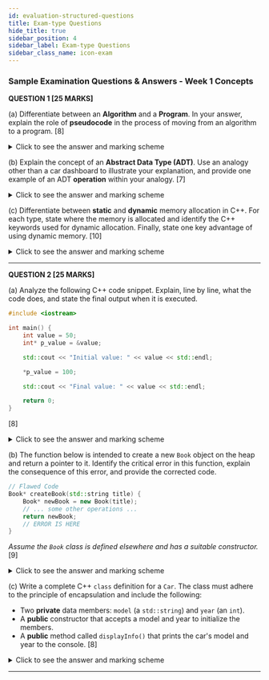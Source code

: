 ```yaml
---
id: evaluation-structured-questions
title: Exam-type Questions
hide_title: true
sidebar_position: 4
sidebar_label: Exam-type Questions
sidebar_class_name: icon-exam
---
```


<ModuleBanner />


### **Sample Examination Questions & Answers - Week 1 Concepts**

**QUESTION 1 \[25 MARKS]**

(a) Differentiate between an **Algorithm** and a **Program**. In your answer, explain the role of **pseudocode** in the process of moving from an algorithm to a program.
\[8]

<details>
    <summary>Click to see the answer and marking scheme</summary>

    **Answer:**

    An **Algorithm** is a logical, language-independent, step-by-step procedure for solving a problem. It defines the conceptual solution and must be finite and unambiguous.

    A **Program** is the concrete implementation of an algorithm in a specific programming language (like C++). It contains the exact syntax and commands that a computer can execute.

    The core difference is that an algorithm is a conceptual idea, while a program is its tangible, executable manifestation.

    **Role of Pseudocode:** Pseudocode acts as a bridge between the algorithm (the idea) and the program (the code). It allows a developer to outline the algorithm's logic and flow using plain English-like statements, without worrying about the strict syntax of a programming language. This makes it easier to design and verify the logic before committing to writing the actual code.

    **Marking Scheme:**

    * \[2 Marks] - Correctly defines an Algorithm (conceptual, language-independent).
    * \[2 Marks] - Correctly defines a Program (concrete implementation, specific language).
    * \[2 Marks] - Clearly articulates the core difference (idea vs. implementation).
    * \[2 Marks] - Correctly explains the role of pseudocode as a bridge/planning tool.

</details>

(b) Explain the concept of an **Abstract Data Type (ADT)**. Use an analogy other than a car dashboard to illustrate your explanation, and provide one example of an ADT **operation** within your analogy.
\[7]

<details>
    <summary>Click to see the answer and marking scheme</summary>

    **Answer:**

    An **Abstract Data Type (ADT)** is a theoretical model that defines a type of data by its behavior (a set of values and a set of operations), without specifying how it is implemented. It separates the "what" (what can it do?) from the "how" (how is it coded?).

    **Analogy:** A coffee vending machine.

    * **Interface (The ADT):** The user sees a set of buttons: "Espresso," "Latte," "Cappuccino," a coin slot, and a dispenser cup. The user knows what pressing "Latte" does—it delivers a latte.
    * **Implementation (The hidden details):** Inside the machine, there are grinders, water heaters, milk frothers, and complex machinery. The user doesn't need to know how these internal parts work to get their coffee.
    * **ADT Operation Example:** `select_drink("Latte")`. This operation takes a choice as input and is expected to produce a coffee as output. The user doesn't care if the machine uses fresh beans or instant powder; they only care about the operation's result.

    **Marking Scheme:**

    * \[3 Marks] - Correctly defines ADT, emphasizing the separation of interface and implementation ("what" vs. "how").
    * \[3 Marks] - Provides a suitable and well-explained analogy.
    * \[1 Mark] - Provides a clear example of an operation relevant to the chosen analogy.

</details>

(c) Differentiate between **static** and **dynamic** memory allocation in C++. For each type, state where the memory is allocated and identify the C++ keywords used for dynamic allocation. Finally, state one key advantage of using dynamic memory.
\[10]

<details>
    <summary>Click to see the answer and marking scheme</summary>

    **Answer:**

    **Static Memory Allocation:** Memory is allocated at compile-time. The size and type of the memory required must be known beforehand. This memory is managed automatically by the compiler and is allocated on the **stack**.
    *Example: `int x;` `int myArray[10];`*

    **Dynamic Memory Allocation:** Memory is allocated at runtime. This allows the program to request memory as needed, and the size can be determined while the program is running. This memory is allocated from a pool called the **heap**.

    **C++ Keywords:** `new` is used to allocate memory on the heap, and `delete` is used to free it.

    **Key Advantage:** The primary advantage of dynamic memory is **flexibility**. It allows us to create data structures that can grow or shrink in size during program execution, which is impossible with static arrays whose size is fixed at compile time.

    **Marking Scheme:**

    * \[3 Marks] - Correctly defines static allocation (compile-time, stack).
    * \[3 Marks] - Correctly defines dynamic allocation (runtime, heap).
    * \[2 Marks] - Correctly identifies both `new` and `delete` keywords.
    * \[2 Marks] - Clearly states a key advantage (e.g., flexibility, size determined at runtime).

</details>

---

**QUESTION 2 \[25 MARKS]**

(a) Analyze the following C++ code snippet. Explain, line by line, what the code does, and state the final output when it is executed.

```cpp
#include <iostream>

int main() {
    int value = 50;
    int* p_value = &value;

    std::cout << "Initial value: " << value << std::endl;

    *p_value = 100;

    std::cout << "Final value: " << value << std::endl;

    return 0;
}
```

\[8]

<details>
    <summary>Click to see the answer and marking scheme</summary>

    **Answer:**

    **Explanation:**

    1. `int value = 50;`: An integer variable `value` is declared and initialized to 50.
    2. `int* p_value = &value;`: An integer pointer `p_value` is declared and initialized with the memory address of the `value` variable.
    3. `std::cout << ...;`: The initial value of `value` (50) is printed.
    4. `*p_value = 100;`: This line **dereferences** the pointer `p_value`. It accesses the memory location that `p_value` is pointing to (which is the location of `value`) and changes the content at that location to 100.
    5. `std::cout << ...;`: The final value of `value` is printed. Since the value was changed via the pointer, this will now be 100.

    **Final Output:**

    ```
    Initial value: 50
    Final value: 100
    ```

    **Marking Scheme:**

    * \[4 Marks] - For a correct, clear line-by-line explanation, especially identifying the pointer initialization and dereferencing step.
    * \[4 Marks] - For providing the exact and correct final output. (2 marks for each line of output).

</details>

(b) The function below is intended to create a new `Book` object on the heap and return a pointer to it. Identify the critical error in this function, explain the consequence of this error, and provide the corrected code.

```cpp
// Flawed Code
Book* createBook(std::string title) {
    Book* newBook = new Book(title);
    // ... some other operations ...
    return newBook;
    // ERROR IS HERE
}
```

*Assume the `Book` class is defined elsewhere and has a suitable constructor.*
\[9]

<details>
    <summary>Click to see the answer and marking scheme</summary>

    **Answer:**

    **Critical Error:** The code snippet provided doesn't have an error *within the function itself* in a way that's immediately obvious, but it promotes a critical error in program design: **it provides no mechanism to deallocate the memory**. The function allocates memory for a `Book` object on the heap using `new` and returns a pointer to it. The responsibility to call `delete` is passed to the caller of the function. If the caller fails to do this, the memory is never freed.

    **Consequence:** The consequence is a **memory leak**. Every time `createBook` is called and the returned pointer is not explicitly deleted later in the program, that piece of memory on the heap becomes "orphaned"—it remains allocated but is inaccessible after the pointer goes out of scope, wasting system resources.

    **Corrected Code (Illustrating proper usage):**
    The function itself is a common factory pattern. The correction lies in showing how it should be used correctly in a calling context.

    ```cpp
    // The function remains the same, as its job is to create.
    Book* createBook(std::string title) {
    Book* newBook = new Book(title);
    return newBook;
}

    // Correct usage in main() or another function
    void manageBook() {
    Book* myNovel = createBook("Data Structures in C++");

    // Use the book
    myNovel->displayDetails();

    // CRITICAL FIX: The user of the function must free the memory.
    delete myNovel;
    myNovel = nullptr; // Good practice to prevent dangling pointer
}
    ```

    **Marking Scheme:**

    * \[3 Marks] - For identifying that the issue is the lack of a corresponding `delete` call by the user of the function.
    * \[3 Marks] - For correctly explaining the consequence as a "memory leak" and what that means.
    * \[3 Marks] - For providing a code example showing the correct usage pattern (i.e., calling `delete` on the pointer returned by the function).

</details>

(c) Write a complete C++ `class` definition for a `Car`. The class must adhere to the principle of encapsulation and include the following:

* Two **private** data members: `model` (a `std::string`) and `year` (an `int`).
* A **public** constructor that accepts a model and year to initialize the members.
* A **public** method called `displayInfo()` that prints the car's model and year to the console.
\[8]

<details>
    <summary>Click to see the answer and marking scheme</summary>

    **Answer:**

    ```cpp
    #include <iostream>
    #include <string>

    class Car {
    private:
    std::string model;
    int year;

    public:
    // Constructor
    Car(std::string m, int y) {
    model = m;
    year = y;
}

    // Public method to display info
    void displayInfo() {
    std::cout << "Model: " << model << ", Year: " << year << std::endl;
}
};

    // Example of how to use it in main()
    int main() {
    Car myCar("Toyota Camry", 2023);
    myCar.displayInfo();
    return 0;
}
    ```

    **Marking Scheme:**

    * \[2 Marks] - For the correct class structure and declaration of private members with correct types.
    * \[2 Marks] - For the correct use of `private:` and `public:` access specifiers.
    * \[2 Marks] - For a correctly implemented public constructor that initializes the members.
    * \[2 Marks] - For a correctly implemented public `displayInfo()` method.

</details>

---